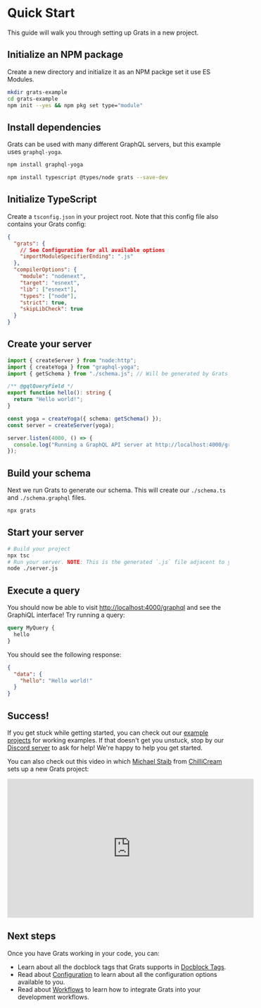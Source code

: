 # Quick Start

This guide will walk you through setting up Grats in a new project.

## Initialize an NPM package

Create a new directory and initialize it as an NPM packge set it use ES Modules.

```bash
mkdir grats-example
cd grats-example
npm init --yes && npm pkg set type="module"
```

## Install dependencies

Grats can be used with many different GraphQL servers, but this example uses `graphql-yoga`.

```bash
npm install graphql-yoga
```

```bash
npm install typescript @types/node grats --save-dev
```

## Initialize TypeScript

Create a `tsconfig.json` in your project root. Note that this config file also contains your Grats config:

```json title="/tsconfig.json"
{
  "grats": {
    // See Configuration for all available options
    "importModuleSpecifierEnding": ".js"
  },
  "compilerOptions": {
    "module": "nodenext",
    "target": "esnext",
    "lib": ["esnext"],
    "types": ["node"],
    "strict": true,
    "skipLibCheck": true
  }
}
```

## Create your server

```ts title="/server.ts"
import { createServer } from "node:http";
import { createYoga } from "graphql-yoga";
import { getSchema } from "./schema.js"; // Will be generated by Grats

/** @gqlQueryField */
export function hello(): string {
  return "Hello world!";
}

const yoga = createYoga({ schema: getSchema() });
const server = createServer(yoga);

server.listen(4000, () => {
  console.log("Running a GraphQL API server at http://localhost:4000/graphql");
});
```

## Build your schema

Next we run Grats to generate our schema. This will create our `./schema.ts` and `./schema.graphql` files.

```bash
npx grats
```

## Start your server

```bash
# Build your project
npx tsc
# Run your server. NOTE: This is the generated `.js` file adjacent to your `.ts` file.
node ./server.js
```

## Execute a query

You should now be able to visit [http://localhost:4000/graphql](http://localhost:4000/graphql) and see the GraphiQL interface! Try running a query:

```graphql
query MyQuery {
  hello
}
```

You should see the following response:

```json
{
  "data": {
    "hello": "Hello world!"
  }
}
```

## Success!

If you get stuck while getting started, you can check out our [example projects](../05-examples/index.mdx) for working examples. If that doesn't get you unstuck, stop by our [Discord server](https://capt.dev/grats-chat) to ask for help! We're happy to help you get started.

You can also check out this video in which [Michael Staib](https://twitter.com/michael_staib) from [ChilliCream](https://chillicream.com/) sets up a new Grats project:

<center>
  <iframe
    width="560"
    height="315"
    src="https://www.youtube.com/embed/XzQeYMcDzMI?si=KwBrKU6_wNeUrHbd"
    title="YouTube video player"
    frameborder="0"
    allow="accelerometer; autoplay; clipboard-write; encrypted-media; gyroscope; picture-in-picture; web-share"
    referrerpolicy="strict-origin-when-cross-origin"
    allowfullscreen
  ></iframe>
</center>

## Next steps

Once you have Grats working in your code, you can:

- Learn about all the docblock tags that Grats supports in [Docblock Tags](../04-docblock-tags/index.md).
- Read about [Configuration](./03-configuration.md) to learn about all the configuration options available to you.
- Read about [Workflows](../05-guides/01-workflows.md) to learn how to integrate Grats into your development workflows.
